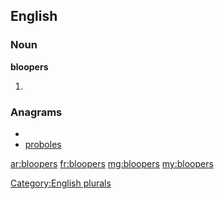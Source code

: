 ==English==

===Noun===
'''bloopers'''

# {{plural of|[[blooper]]}}

===Anagrams===
* {{alphagram|belooprs}}
* [[proboles#English|proboles]]


[[Category:English plurals]]

[[ar:bloopers]]
[[fr:bloopers]]
[[mg:bloopers]]
[[my:bloopers]]